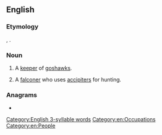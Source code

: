 ==English==

===Etymology===
{{der|en|fro|ostruchier}}, {{m|fro|austruchier}}.

===Noun===
{{en-noun}}

# {{lb|en|obsolete}} A [[keeper]] of [[goshawk]]s.
# {{lb|en|falconry}} A [[falconer]] who uses [[accipiter]]s for hunting.

===Anagrams===
* {{anagrams|en|a=aeginrrstu|garnitures|treasuring}}

[[Category:English 3-syllable words]]
[[Category:en:Occupations]]
[[Category:en:People]]